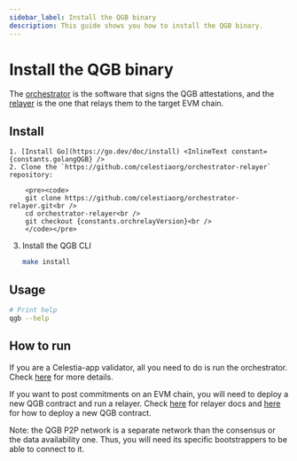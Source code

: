 ```yaml
---
sidebar_label: Install the QGB binary
description: This guide shows you how to install the QGB binary.
---
```


# Install the QGB binary


The [orchestrator](../qgb-orchestrator) is the software that signs the
QGB attestations, and the [relayer](../qgb-relayer) is the one that
relays them to the target EVM chain.

## Install

````mdx-code-block
1. [Install Go](https://go.dev/doc/install) <InlineText constant={constants.golangQGB} />
2. Clone the `https://github.com/celestiaorg/orchestrator-relayer` repository:

    <pre><code>
    git clone https://github.com/celestiaorg/orchestrator-relayer.git<br />
    cd orchestrator-relayer<br />
    git checkout {constants.orchrelayVersion}<br />
    </code></pre>
````
3. Install the QGB CLI

    ```sh
    make install
    ```

## Usage

```sh
# Print help
qgb --help
```

## How to run

If you are a Celestia-app validator, all you need to do is run the
orchestrator. Check [here](../qgb-orchestrator) for more details.

If you want to post commitments on an EVM chain, you will need to deploy
a new QGB contract and run a relayer. Check [here](../qgb-relayer) for
relayer docs and [here](../qgb-deploy) for how to deploy a new QGB
contract.

Note: the QGB P2P network is a separate network than the consensus or
the data availability one. Thus, you will need its specific
bootstrappers to be able to connect to it.
